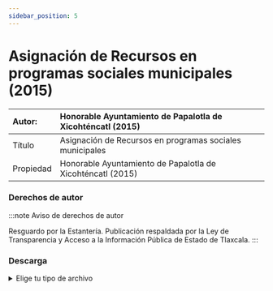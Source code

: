 ```yaml
---
sidebar_position: 5
---
```

# Asignación de Recursos en programas sociales municipales (2015)
|Autor:|Honorable Ayuntamiento de Papalotla de Xicohténcatl (2015)  |
|:--|:--|
|Título|Asignación de Recursos en programas sociales municipales|
|Propiedad|Honorable Ayuntamiento de Papalotla de Xicohténcatl (2015)|

### Derechos de autor
    
:::note Aviso de derechos de autor

Resguardo por la Estantería. Publicación respaldada por la Ley de Transparencia y Acceso a la Información Pública de
Estado de Tlaxcala.
:::

### Descarga
<details>
  <summary>Elige tu tipo de archivo</summary>
    <div>
        <a href="url"> 📥 Asignación de Recursos en programas sociales municipales (2015) (PDF)</a>
        </div>      
</details>